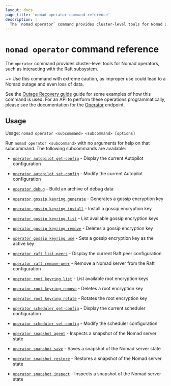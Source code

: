 ```yaml
---
layout: docs
page_title: 'nomad operator command reference'
description: |
  The `nomad operator` command provides cluster-level tools for Nomad operators.
---
```


# `nomad operator` command reference

The `operator` command provides cluster-level tools for Nomad operators, such
as interacting with the Raft subsystem.

~> Use this command with extreme caution, as improper use could lead to a Nomad
outage and even loss of data.

See the [Outage Recovery guide] guide for some examples of how this command is
used. For an API to perform these operations programmatically, please see the
documentation for the [Operator] endpoint.

## Usage

Usage: `nomad operator <subcommand> <subcommand> [options]`

Run `nomad operator <subcommand>` with no arguments for help on that subcommand.
The following subcommands are available:

- [`operator autopilot get-config`][get-config] - Display the current Autopilot
  configuration

- [`operator autopilot set-config`][set-config] - Modify the current Autopilot
  configuration

- [`operator debug`][debug] - Build an archive of debug data

- [`operator gossip keyring generate`][gossip_keyring_generate] - Generates a gossip encryption key

- [`operator gossip keyring install`][gossip_keyring_install] - Install a gossip encryption key

- [`operator gossip keyring list`][gossip_keyring_list] - List available gossip encryption keys

- [`operator gossip keyring remove`][gossip_keyring_remove] - Deletes a gossip encryption key

- [`operator gossip keyring use`][gossip_keyring_use] - Sets a gossip encryption key as the active key

- [`operator raft list-peers`][list] - Display the current Raft peer
  configuration

- [`operator raft remove-peer`][remove] - Remove a Nomad server from the Raft
  configuration

- [`operator root keyring list`][root_keyring_list] - List available root encryption keys

- [`operator root keyring remove`][root_keyring_remove] - Deletes a root encryption key

- [`operator root keyring rotate`][root_keyring_rotate] - Rotates the root encryption key

- [`operator scheduler get-config`][scheduler-get-config] - Display the current
  scheduler configuration

- [`operator scheduler set-config`][scheduler-set-config] - Modify the scheduler
  configuration

- [`operator snapshot agent`][snapshot-agent] <EnterpriseAlert inline /> - Inspects a snapshot of the Nomad server state

- [`operator snapshot save`][snapshot-save] - Saves a snapshot of the Nomad server state

- [`operator snapshot restore`][snapshot-restore] - Restores a snapshot of the Nomad server state

- [`operator snapshot inspect`][snapshot-inspect] - Inspects a snapshot of the Nomad server state

[debug]: /nomad/commands/operator/debug 'Builds an archive of configuration and state'
[get-config]: /nomad/commands/operator/autopilot/get-config 'Autopilot Get Config command'
[gossip_keyring_generate]: /nomad/commands/operator/gossip/keyring-generate 'Generates a gossip encryption key'
[gossip_keyring_install]: /nomad/commands/operator/gossip/keyring-install 'Install a gossip encryption key'
[gossip_keyring_list]: /nomad/commands/operator/gossip/keyring-list 'List available gossip encryption keys'
[gossip_keyring_remove]: /nomad/commands/operator/gossip/keyring-remove 'Deletes a gossip encryption key'
[gossip_keyring_use]: /nomad/commands/operator/gossip/keyring-use 'Sets a gossip encryption key as the active key'
[list]: /nomad/commands/operator/raft/list-peers 'Raft List Peers command'
[operator]: /nomad/api-docs/operator 'Operator API documentation'
[outage recovery guide]: /nomad/tutorials/manage-clusters/outage-recovery
[remove]: /nomad/commands/operator/raft/remove-peer 'Raft Remove Peer command'
[root_keyring_list]: /nomad/commands/operator/root/keyring-list 'List available root encryption keys'
[root_keyring_remove]: /nomad/commands/operator/root/keyring-remove 'Deletes a root encryption key'
[root_keyring_rotate]: /nomad/commands/operator/root/keyring-rotate 'Rotates the root encryption key'
[set-config]: /nomad/commands/operator/autopilot/set-config 'Autopilot Set Config command'
[snapshot-save]: /nomad/commands/operator/snapshot/save 'Snapshot Save command'
[snapshot-restore]: /nomad/commands/operator/snapshot/restore 'Snapshot Restore command'
[snapshot-inspect]: /nomad/commands/operator/snapshot/inspect 'Snapshot Inspect command'
[snapshot-agent]: /nomad/commands/operator/snapshot/agent 'Snapshot Agent command'
[scheduler-get-config]: /nomad/commands/operator/scheduler/get-config 'Scheduler Get Config command'
[scheduler-set-config]: /nomad/commands/operator/scheduler/set-config 'Scheduler Set Config command'
